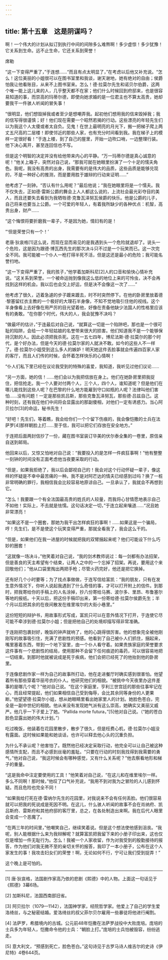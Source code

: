 ```yaml
---
---
---
```

title: 第十五章　这是阴谋吗？
---

啊！一个伟大的计划从拟订到执行中间的间隙多么难熬啊！多少虚惊！多少犹豫！它关系到生命。远不止生命，它还关系到荣誉！

席勒





“这一下变得严重了，”于连想……“而且有点太明显了，”在考虑以后他又补充说。“怎么！这位美丽的小姐很可以在图书室里和我谈，谢天谢地，她有绝对的自由；侯爵怕我让他看账目，从来不上图书室来。怎么！德·拉莫尔先生和诺贝尔伯爵，这两个唯一能上这儿来的人，几乎整天都不在家；他们什么时候回到府邸来，也是很容易知道的事，而崇高的玛蒂尔德，即使向她求婚的是一位君主也不算太高贵，她却要我干一件骇人听闻的冒失事！

“很明显，他们想毁掉我或者至少是想嘲弄我。起初他们想用我的信来毁掉我；我的信写得很谨慎；好！他们现在需要一个昭然若揭的行动。这些漂亮的年轻先生们以为我这个人太傻或者太自负。见鬼！在世上最明亮的月光下，搬一把梯子爬上两丈五尺高的二层楼！即使邻近的那些人家，也有充分时间看到我。我在梯子上的模样一定很好看！”于连上楼，到了自己的屋里，开始一边吹口哨，一边整理行装。他下决心离开，甚至连回信也不写。

但是这个明智的决定并没有给他带来内心的平静。“万一玛蒂尔德是真心诚意的呢！”他关上箱子，突然对自己说，“那我可就在她眼里扮演了一个十足的懦夫角色。我呢，我没有高贵的出身，我需要有的是伟大的品质，这些品质是能够兑现的，不是一种好心的推测，而是要用胜于雄辩的行动来证明……”

他考虑了一刻钟。“否认有什么用呢？”最后他说；“我在她眼里将是一个懦夫。我不仅失去，正如德·雷斯公爵的舞会上人人都这么说的，上流社会最光彩夺目的美人，而且还要失去看到为我牺牲德·克鲁瓦泽努瓦侯爵的快乐。他是公爵的儿子，自己将来也要当上公爵。一个可爱的年轻人，有着我所缺少的各种优点：机智，高贵出身，财产……

“这个悔恨将要折磨我一辈子，不是因为她，情妇有的是！





“‘但是荣誉只有一个！’





老唐·狄哀格[1]这么说，而现在显而易见的是我遇到头一个危险就退却了。说头一个危险，这是因为跟德·博瓦西先生的那次决斗只不过是一个玩笑而已。这一次完全不同。我可能被一个仆人一枪打得半死不活，但是这还是最小的危险；我可能名誉扫地。

“这一下变得严重了，我的孩子，”他学着加斯科尼[2]人的口音和愉快心情补充说。“这关系到荣誉。一个被命运抛到像我这么低的地位上来的可怜虫，决不会再找到这样的机会。我以后也会交上好运，但是决不会像这一次了……”

他考虑了很久，迈着急遽的步子踱来踱去，时不时突然停下。在他的卧房里放着德·黎塞留红衣主教的一个极好的大理石半身像，不知不觉地吸引住他的视线。这个半身像看上去好像在用严厉的目光望着他，好像在责备他缺少法国人的性格里应该有的勇敢。“在你那个时代，伟大的人，我会犹豫不决吗？

“做最坏的估计，”于连最后对自己说，“就算这一切是一个陷阱吧，那也是一个很可耻的陷阱，会给一个年轻姑娘的名誉带来很大的损害。他们知道我不是一个能够保持沉默的人。因此必须把我杀死。这在一五七四年，博尼法斯·德·拉莫尔的那个时代，是个好办法，但是今天的德·拉莫尔家的人就决不敢。如今的这些人不一样了。德·拉莫尔小姐受到这么多人的嫉妒！明天她这件丢脸事就会传遍四百家人家的客厅，而且人们传的时候，会怀着怎样快乐的心情啊！

“仆人们私下里已经在议论我受到的特殊的喜爱，我知道，我听见过他们议论……

“另一方面，她的信！……他们会以为我把信放在身上。他们在她卧房里把我捉住，把信抢走。我一个人要对付两个人，三个人，四个人，谁知道呢？但是他们在哪儿能找到这些人呢？在巴黎的什么地方能雇到守口如瓶的人呢？法律叫他们害怕……没有问题！一定是那些凯吕斯，那些克鲁瓦泽努瓦，那些德·吕兹自己。这种时刻，还有我在他们中间将会显露出的那副傻相，对他们一定有诱惑力。当心阿贝拉尔[3]的命运，秘书先生！

“好吧！先生们，等着瞧，我会给你们一个个留下伤痕的，我会像恺撒的士兵在法萨罗[4]那样朝脸上打……至于信，我可以把它们存放在安全地方。”

于连把后面两封信抄了一份，藏在图书室装订华美的伏尔泰全集的一卷里，原信亲自送到邮局。

他回来以后，又惊又怕地对自己说：“我要投入的是怎样一件疯狂事啊！”他有整整一刻钟的时间没有正面考虑他当夜要采取的行动。

“但是，如果我拒绝了，我以后会鄙视自己的！我会对这个行动怀疑一辈子，像这样的怀疑是不幸中最苦痛的一种。我不是对阿芒达的情夫已经感到过吗？换了一桩非常明确的罪行，我相信我会比较容易地原谅自己。一旦承认了，我就会不再想到它。

“怎么！我要跟一个有全法国最高贵的姓氏的人较量，而我将心甘情愿地表示自己不如他！实际上，不去就是怯懦。这句话决定一切，”于连立起来嚷道……“况且她非常漂亮！

“如果这不是一个圈套，那她为我干出怎样疯狂的事啊！……如果这是一个骗局，哼！先生们，是不是使这个玩笑变得严重，那就全看我了，我会这么干的。

“但是，如果他们在我一进屋的时候就把我的双臂捆起来呢？他们可能设下什么巧妙的圈套！

“这就像一场决斗，”他笑着对自己说，“我的剑术教师说过：每一剑都有办法招架，但是善良的天主希望有个结束，让两人之中的一个忘掉了招架。再说，要用这个来回敬他们；”他从口袋里掏出两把手枪；尽管火药完好，他还是把它换掉。

还有好几个小时要等；为了找点事做做，于连写信给富凯：“我的朋友，只有在发生意外情况下，你听人说起我遇到了什么奇怪的事，才可以打开附上的信件。到那时，把我寄给你的手稿上的人名涂掉，抄八份寄给马赛、波尔多、里昂、布鲁塞尔等地的报纸。十天以后，把这份手稿印出来，第一份寄给德·拉莫尔侯爵先生；半个月以后把其余的在夜间散发在维里埃尔的大街小巷里。”

这份短短的辩护书，用故事形式写成，富凯只可以在意外情况下打开，于连使它尽可能不牵涉到德·拉莫尔小姐；但是把他自己的处境却描写得非常准确。

于连刚把包裹封好，晚饭的钟声就响了，他的心跳得很厉害。他的想象完全被他刚刚写的故事吸引住，充满了悲剧性的预感。他看到了自己被仆人们抓住，捆起来，嘴里塞着东西，带到一个地下室里，由一个仆人看守着。如果贵族家庭的荣誉要求这件事有一个悲剧性的结局，使用那种不会留下任何痕迹的毒药，可以很容易地把一切结束。到那时他就被说成是死于疾病，他们会把已经死了的他抬到他的卧房里。

于连像悲剧作家一样为自己的故事所打动，他在走进餐厅时确实感到很害怕。他望着所有那些穿着华丽号衣的仆人。他研究他们的相貌。“被挑中今天夜里办这件差事的是哪几个呢？”他对自己说。“在这个家庭里，亨利三世宫廷的那些往事牢记在心，而且经常提起，他们如果相信自己受到侮辱，会比其余同等身份的人更果断。”他望望德·拉莫尔小姐，想从她眼睛里看出她家里人的计划。她脸色苍白，完全是一副中世纪的相貌。他从来没有发现她气派有这么崇高，她确实又美丽又威严。他几乎一下子爱上了她。“Pallida morte futura，”[5]他对自己说。（“她的苍白脸色显露出她的伟大计划。”）

吃过晚饭，他装着在花园里散步，散步了很久，但是枉费心机，德·拉莫尔小姐没有露面。这时候如果能和她谈话，也许可以释去他心头的沉重负担。

为什么不承认呢？他害怕了。既然他已经决定采取行动，他完全可以让自己被这种感情所支配，而且不必感到丝毫的羞耻。“只要在行动的时刻我找得到我需要的勇气，”他对自己说，“我这时候会有哪种感觉，又有什么关系呢？”他去察看地形和梯子的重量。

“这是我命中注定要使用的工具！”他笑着对自己说，“在这儿和在维里埃尔一样。多么不同啊！那时候，”他叹了口气补充说，“我用不到对我为之冒险的人儿感到怀疑。而且危险也完全不同！

“如果我给打死在德·雷纳尔先生的花园里，对我说来不会有任何丢脸。他们很容易就可以把我的死说成是死因不明。在这儿，什么骇人听闻的故事不会在肖纳府、凯吕斯府、雷斯府和其他府邸的客厅里，总之，在各处制造出来啊。我在后代人眼里会变成一个恶魔了。

“在两三年的时间里，”他嘲笑自己，继续笑着说。但是这个想法使他感到沮丧。“我呢，别人能根据什么来为我辩解呢？就算富凯把我留下来的小册子印出来，这也仅仅是增加一件无耻行为。怎么！我被一个人家收留，作为对我受到的殷勤接待的报答，作为他们对我无微不至的亲切关怀的报答，我印了一本小册子，公布在这个人家发生的事！我攻击妇女们的荣誉！啊，无论如何不行，宁可让我们受到捉弄！”

这个晚上是可怕的。



* * *



[1] 唐·狄哀格，法国剧作家高乃依的悲剧《熙德》中的人物。上面这一句话见于《熙德》3幕6场。

[2] 加斯科尼，法国西南部旧省。

[3] 阿贝拉尔（1079—1142），法国神学家，经院哲学家。他爱上了自己的学生爱洛绮丝，与之秘密结婚。爱洛绮丝的叔父菲尔贝尔雇用一些暴徒将他进行阉割。

[4] 法萨罗，希腊境内的古城。公元前48年恺撒在法萨罗战役中大败庞培。庞培的士兵多为年轻人，恺撒命令他的士兵：“朝脸上打。”庞培的士兵怕被毁容，纷纷逃走。

[5] 意大利文，“预感到死亡，脸色苍白。”这句诗见于古罗马诗人维吉尔的史诗《伊尼特》4卷644页。